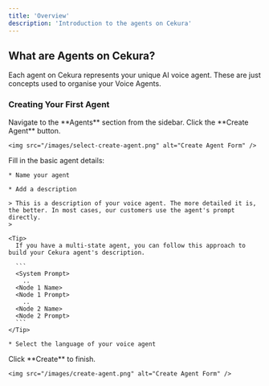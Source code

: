 ```yaml
---
title: 'Overview'
description: 'Introduction to the agents on Cekura'
---
```


## What are Agents on Cekura?

Each agent on Cekura represents your unique AI voice agent. These are just concepts used to organise your Voice Agents.


### Creating Your First Agent

<Steps>
  <Step title="Navigate to the Agents section">
    Navigate to the **Agents** section from the sidebar.
  </Step>

  <Step title="Click the Create Agent button">
    Click the **Create Agent** button.

    <img src="/images/select-create-agent.png" alt="Create Agent Form" />
  </Step>

  <Step title="Fill in the basic agent details">
    Fill in the basic agent details:

    * Name your agent

    * Add a description

    > This is a description of your voice agent. The more detailed it is, the better. In most cases, our customers use the agent's prompt directly.
    >

    <Tip>
      If you have a multi-state agent, you can follow this approach to build your Cekura agent's description.

      ```
      <System Prompt>
        ..
      <Node 1 Name>
      <Node 1 Prompt>
        ..
      <Node 2 Name>
      <Node 2 Prompt>
      ```
    </Tip>

    * Select the language of your voice agent
  </Step>

  <Step title="Click Create to finish">
    Click **Create** to finish.

    <img src="/images/create-agent.png" alt="Create Agent Form" />
  </Step>
</Steps>

